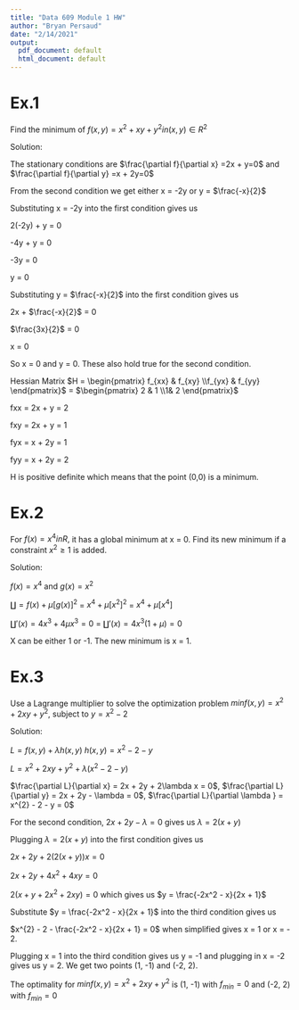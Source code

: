 ---
title: "Data 609 Module 1 HW"
author: "Bryan Persaud"
date: "2/14/2021"
output:
  pdf_document: default
  html_document: default
---

# Ex.1 

Find the minimum of $f(x,y) =  x^{2} + xy +  y^{2} in (x,y) \in R^{2}$

Solution:

The stationary conditions are $\frac{\partial f}{\partial x} =2x + y=0$ and $\frac{\partial f}{\partial y} =x + 2y=0$

From the second condition we get either x = -2y or y = $\frac{-x}{2}$

Substituting x = -2y into the first condition gives us 

2(-2y) + y = 0

-4y + y = 0

-3y = 0

y = 0

Substituting y = $\frac{-x}{2}$ into the first condition gives us

2x + $\frac{-x}{2}$ = 0

$\frac{3x}{2}$ = 0

x = 0

So x = 0 and y = 0. These also hold true for the second condition. 

Hessian Matrix $H = \begin{pmatrix} f_{xx}  & f_{xy} \\f_{yx} & f_{yy} \end{pmatrix}$ = $\begin{pmatrix} 2  & 1 \\1& 2 \end{pmatrix}$

fxx = 2x + y = 2

fxy = 2x + y = 1

fyx = x + 2y = 1

fyy = x + 2y = 2

H is positive definite which means that the point (0,0) is a minimum.

# Ex.2 

For $f(x)= x^{4}inR,$ it has a global minimum at x = 0. Find its new minimum if a constraint $x^{2}  \geq 1$ is added.

Solution:

$f(x)= x^{4}$ and $g(x)= x^{2}$

$\amalg = f(x) +  \mu [g(x)]^2$ = $x^{4} + \mu [x^{2}]^2$ = $x^{4} + \mu [x^{4}]$

$\amalg'(x) = 4 x^{3} + 4 \mu  x^{3} = 0$ = $\amalg'(x) = 4 x^{3} (1 + \mu) = 0$ 

X can be either 1 or -1. The new minimum is x = 1. 

# Ex.3

Use a Lagrange multiplier to solve the optimization problem $min f(x,y) =  x^{2} + 2xy +  y^{2}$, subject to $y = x^{2} - 2$

Solution:

$L = f(x, y) +  \lambda h(x,y)$ $h(x, y) = x^{2} - 2 - y$

$L = x^{2} + 2xy +  y^{2} +  \lambda (x^{2} - 2 - y)$

$\frac{\partial L}{\partial x} = 2x + 2y +  2\lambda x = 0$, $\frac{\partial L}{\partial y} = 2x + 2y - \lambda = 0$, $\frac{\partial L}{\partial  \lambda } =  x^{2} - 2 - y = 0$

For the second condition, $2x + 2y - \lambda = 0$ gives us $\lambda = 2(x + y)$

Plugging $\lambda = 2(x + y)$ into the first condition gives us

$2x + 2y +  2(2(x + y)) x = 0$

$2x + 2y +  4x^2 + 4xy = 0$

$2(x + y + 2x^2 + 2xy) = 0$ which gives us $y = \frac{-2x^2 - x}{2x + 1}$

Substitute $y = \frac{-2x^2 - x}{2x + 1}$ into the third condition gives us

$x^{2} - 2 - \frac{-2x^2 - x}{2x + 1}  = 0$ when simplified gives x = 1 or x = - 2.

Plugging x = 1 into the third condition gives us y = -1 and plugging in x = -2 gives us y = 2. We get two points (1, -1) and (-2, 2).

The optimality for $min f(x,y) =  x^{2} + 2xy +  y^{2}$ is (1, -1) with $f_{min} = 0$ and (-2, 2) with $f_{min} = 0$